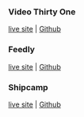 ### Video Thirty One
[live site](https://pick-list.herokuapp.com) | [Github](https://github.com/breizeway/picklist)

### Feedly
[live site](https://reedly.herokuapp.com/) | [Github](https://github.com/breizeway/reedly)

### Shipcamp
[live site](https://ship-camp.herokuapp.com/) | [Github](https://github.com/breizeway/ship-camp)
